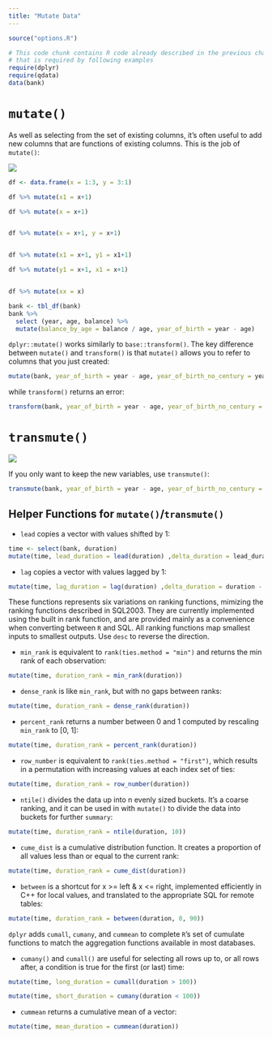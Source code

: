 ```yaml
---
title: "Mutate Data"
---
```


```r
source("options.R")
```

```r
# This code chunk contains R code already described in the previous chapters
# that is required by following examples
require(dplyr)
require(qdata)
data(bank)
```


# `mutate()`

As well as selecting from the set of existing columns, it’s often useful to add new columns that are functions of existing columns. This is the job of `mutate()`:

![](images/mut.png) 

<!--- AS explain example add or replace columns -->

```r
df <- data.frame(x = 1:3, y = 3:1)

df %>% mutate(x1 = x+1)

df %>% mutate(x = x+1)


df %>% mutate(x = x+1, y = x+1)


df %>% mutate(x1 = x+1, y1 = x1+1)

df %>% mutate(y1 = x+1, x1 = x+1)


df %>% mutate(xx = x)

```



```r
bank <- tbl_df(bank)
bank %>% 
  select (year, age, balance) %>%
  mutate(balance_by_age = balance / age, year_of_birth = year - age)
```

`dplyr::mutate()` works similarly to `base::transform()`. The key difference between `mutate()` and `transform()` is that `mutate()` allows you to refer to columns that you just created:

```r
mutate(bank, year_of_birth = year - age, year_of_birth_no_century = year_of_birth - 1900)
```

while `transform()` returns an error:

```r
transform(bank, year_of_birth = year - age, year_of_birth_no_century = year_of_birth - 1900)
```


# `transmute()`

![](images/tra.png) 

If you only want to keep the new variables, use `transmute()`:

```r
transmute(bank, year_of_birth = year - age, year_of_birth_no_century = year_of_birth - 1900)
```


## Helper Functions for `mutate()`/`transmute()`

* `lead` copies a vector with values shifted by 1:

```r
time <- select(bank, duration)
mutate(time, lead_duration = lead(duration) ,delta_duration = lead_duration - duration)
```

* `lag` copies a vector with values lagged by 1:

```r
mutate(time, lag_duration = lag(duration) ,delta_duration = duration - lag_duration)
```


<!--- exlpain ties in details --->

These functions represents six variations on ranking functions, mimizing the ranking functions described in SQL2003. They are currently implemented using the built in rank function, and are provided mainly as a convenience when converting between `R` and SQL. All ranking functions map smallest inputs to smallest outputs. Use `desc` to reverse the direction.

* `min_rank` is equivalent to `rank(ties.method = "min")` and returns the min rank of each observation:

```r
mutate(time, duration_rank = min_rank(duration))
```

* `dense_rank` is like `min_rank`, but with no gaps between ranks:

```r
mutate(time, duration_rank = dense_rank(duration))
```

* `percent_rank` returns a number between 0 and 1 computed by rescaling `min_rank` to [0, 1]:

```r
mutate(time, duration_rank = percent_rank(duration))
```

* `row_number` is equivalent to `rank(ties.method = "first")`, which results in a permutation with increasing values at each index set of ties:

```r
mutate(time, duration_rank = row_number(duration))
```

* `ntile()` divides the data up into n evenly sized buckets. It’s a coarse ranking, and it can be used in with `mutate()` to divide the data into buckets for further `summary`:

```r
mutate(time, duration_rank = ntile(duration, 10))
```

* `cume_dist` is a cumulative distribution function. It creates a proportion of all values less than or equal to the current rank:

```r
mutate(time, duration_rank = cume_dist(duration))
```

* `between` is a shortcut for x >= left & x <= right, implemented efficiently in C++ for local values, and translated to the appropriate SQL for remote tables:

```r
mutate(time, duration_rank = between(duration, 0, 90))
```

`dplyr` adds `cumall`, `cumany`, and `cummean` to complete `R`'s set of cumulate functions to match the aggregation functions available in most databases.

* `cumany()` and `cumall()` are useful for selecting all rows up to, or all rows after, a condition is true for the first (or last) time:

```r
mutate(time, long_duration = cumall(duration > 100))
```

```r
mutate(time, short_duration = cumany(duration < 100))
```

* `cummean` returns a cumulative mean of a vector:

```r
mutate(time, mean_duration = cummean(duration))
```

